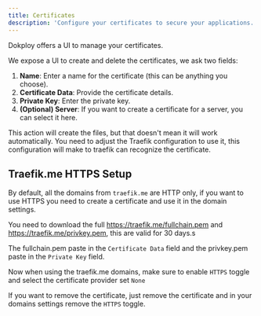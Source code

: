 ```yaml
---
title: Certificates
description: 'Configure your certificates to secure your applications.'
---
```



Dokploy offers a UI to manage your certificates.


We expose a UI to create and delete the certificates, we ask two fields:

1. **Name**: Enter a name for the certificate (this can be anything you choose).
2. **Certificate Data**: Provide the certificate details.
3. **Private Key**: Enter the private key.
4. **(Optional) Server**: If you want to create a certificate for a server, you can select it here.

<Callout type='warn'>
    This action will create the files, but that doesn't mean it will work automatically. You need to adjust the Traefik configuration to use it, this configuration will make
    to traefik can recognize the certificate.
</Callout>

## Traefik.me HTTPS Setup

By default, all the domains from `traefik.me` are HTTP only, if you want to use HTTPS you need to create a certificate and use it in the domain settings.

You need to download the full https://traefik.me/fullchain.pem and https://traefik.me/privkey.pem, this are valid for 30 days.s

The fullchain.pem paste in the `Certificate Data` field and the privkey.pem paste in the `Private Key` field.

Now when using the traefik.me domains, make sure to enable `HTTPS` toggle and select the certificate provider set `None`

If you want to remove the certificate, just remove the certificate and in your domains settings remove the `HTTPS` toggle.